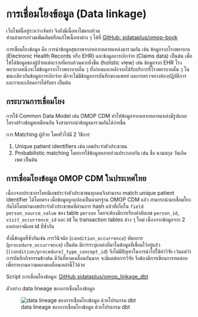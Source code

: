 # การเชื่อมโยงข้อมูล (Data linkage) {#sec-data-linkage}

:::{.callout-warning}
เว็บไซต์นี้อยู่ระหว่างจัดทำ จึงยังมีเนื้อหาไม่ครบถ้วน   
ท่านสามารถร่วมเพิ่มเติมหรือแก้ไขเนื้อหาต่าง ๆ ได้ที่ [GitHub: sidataplus/omop-book](https://github.com/sidataplus/omop-book) 
:::

การเชื่อมโยงข้อมูล คือ การนำข้อมูลสุขภาพจากหลากหลายแหล่งมารวมกัน เช่น ข้อมูลจากโรงพยาบาล (Electronic Health Records หรือ EHR) และข้อมูลการเบิกจ่าย (Claims data) เป็นต้น เพื่อให้ได้ข้อมูลของผู้ป่วยแต่ละรายที่ครบถ้วนมากยิ่งขึ้น (holistic view) เช่น ข้อมูลจาก EHR โรงพยาบาลหนึ่งจะไม่ข้อมูลจากโรงพยาบาลอื่น ๆ ทั้งก่อนและหลังจากได้รับบริการที่โรงพยาบาลนั้น ๆ ในขณะเดียวกันข้อมูลการเบิกจ่าย มักจะไม่มีข้อมูลการบันทึกของแพทย์ ผลการตรวจทางห้องปฏิบัติการ และรายละเอียดการได้รับยา เป็นต้น

## กระบวนการเชื่อมโยง

การใช้ Common Data Model เช่น OMOP CDM ทำให้ข้อมูลจากหลากหลายแหล่งมีรูปแบบโครงสร้างข้อมูลเหมือนกัน จึงสามารถนำข้อมูลมารวมกันได้ง่ายขึ้น

การ Matching ผู้ป่วย โดยทั่วไปมี 2 วิธีการ

1. Unique patient identifiers เช่น เลขประจำตัวประชาชน
2. Probabilistic matching โดยการใช้ข้อมูลหลายส่วนประกอบกัน เช่น ชื่อ นามสกุล วันเกิด เพศ เป็นต้น

## การเชื่อมโยงข้อมูล OMOP CDM ในประเทศไทย

เนื่องจากประชากรไทยมีเลขประจำตัวประชาชนทุกคนจึงสามารถ match unique patient identifier ได้โดยตรง เมื่อข้อมูลถูกแปลงเป็นมาตรฐาน OMOP CDM แล้ว สามารถนำมาเชื่อมโยงกันได้โดยผ่านเลขประจำตัวประชาชนที่ผ่านการ hash แล้วที่เก็บใน `field person_source_value` ของ table `person` โดยจะต้องมีการเรียงลำดับเลข `person_id`, `visit_occurrence_id` และ id ใน transaction tables ต่าง ๆ ใหม่ เนื่องจากข้อมูลจาก 2 แหล่งอาจมีเลข id ที่ซ้ำกัน  

ทั้งนี้ข้อมูลที่ซ้ำกันเช่น การวินิจฉัย (`condition_occurrence`) หัตถการ (`procedure_occurrence`) เป็นต้น มีการระบุแหล่งที่มาในข้อมูลที่เชื่อมไว้อยู่แล้ว (`[condition/procedure]_type_concept_id`) จึงไม่มีปัญหาในการนำไปใช้ทำวิจัย เว้นแต่ว่า การบันทึกกิจกรรมข้างต้น มีวันที่คาดเคลื่อนกันมาก จะมีผลต่อการวิจัย จึงต้องมีการเขียนการทดสอบเพื่อรายงานความคลาดเคลื่อนเหล่านี้ไว้ด้วย

Script การเชื่อมโยงข้อมูล: [GitHub sidataplus/omop_linkage_dbt](https://github.com/sidataplus/omop_linkage_dbt)

ตัวอย่าง data lineage ของการเชื่อมโยงข้อมูล

![data lineage ของการเชื่อมโยงข้อมูล ด้วยโปรแกรม dbt](img/data-linkage-lineage.png){#fig-data-linkage-lineage}

